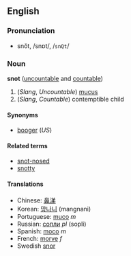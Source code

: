 ==English==

===Pronunciation===
*snŏt, /snɒt/, /<tt>snQt</tt>/

===Noun===
'''snot''' ([[uncountable]] and [[countable]])
# (''Slang'', ''Uncountable'') [[mucus]]
# (''Slang'', ''Countable'') contemptible child

====Synonyms====
*[[booger]] (''US'')

====Related terms====
*[[snot-nosed]]
*[[snotty]]

====Translations====
*Chinese: [[鼻涕]] 
*Korean: [[망나니]] (mangnani)
*Portuguese: [[muco]] ''m''
*Russian: [[сопли]] ''pl'' (sopli)
*Spanish: [[moco]] ''m''
*French: [[morve]] ''f''
*Swedish [[snor]]